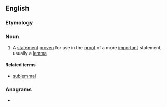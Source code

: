 ==English==

===Etymology===
{{prefix|en|sub|lemma}}

===Noun===
{{en-noun|s|sublemmata}}

# {{lb|en|mathematics}} A [[statement]] [[prove]]n for use in the [[proof]] of a more [[important]] statement, usually a [[lemma]]

====Related terms====
* [[sublemmal]]

===Anagrams===
* {{anagrams|en|a=abelmmsu|summable}}